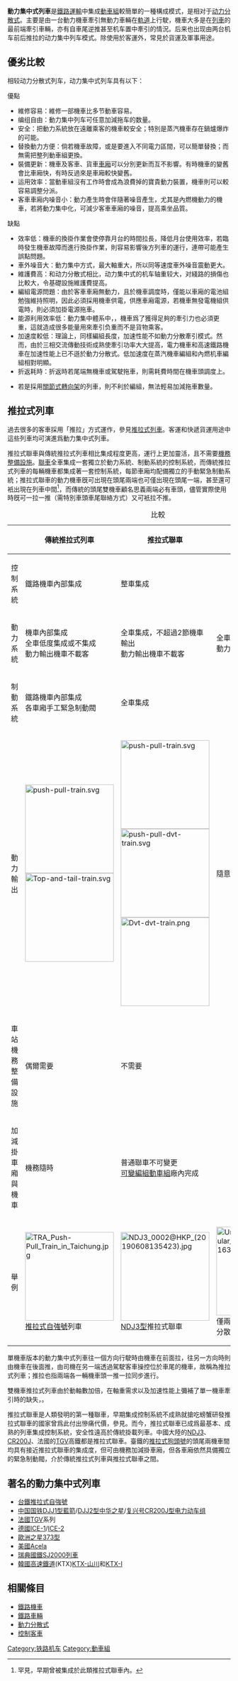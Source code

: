 {{unreferenced|time=2009-7-2}}
{{noteTA
|G1=Transport
|T=zh-tw:推拉式聯車;zh-cn:动力集中式动车组;
|1=zh-hans:车厢;zh-hk:車卡;zh-tw:車廂;
|2=zh-hans:动力机车;zh-hant:動力機車;
|3=zh-hans:机车;zh-hant:機車;
|4=zh-hans:无动力车卡;zh-hk:拖卡;zh-tw:無動力車卡;
|5=zh-hans:分散式; zh-hant:分散式;
|6=zh-tw:線路;zh-cn:线路;zh-hk:綫路;
|7=zh-tw:聯車;zh-cn:动车组;
|8=zh:動力集中式列車;zh-tw:推拉式聯車;zh-cn:动力集中式动车组;
}}

'''動力集中式列車'''是[[鐵路運輸|鐵路運輸]]中集成[[動車組|動車組]]較簡單的一種構成模式，是相对于[[动力分散式|动力分散式]]。主要是由一台動力機車牽引無動力車輛在[[軌道|軌道]]上行駛，機車大多是在[[列車|列車]]的最前端牽引車輛，亦有自車尾逆推甚至机车置中牽引的情況。后来也出现由两台机车前后推拉的动力集中列车模式。除使用於客運外，常見於貨運及軍事用途。

==優劣比較==
相较动力分散式列车，动力集中式列车具有以下：
;優點
*維修容易：維修一部機車比多节動車容易。 
*编组自由：動力集中列车可任意加減拖车的数量。
*安全：把動力系統放在遠離乘客的機車較安全；特別是蒸汽機車存在鍋爐爆炸的可能。 
*替換動力方便：倘若機車故障，或是要進入不同電力區間，可以簡單替換；而無需把整列動車組更換。
*裝備更新：機車及客車、貨車[[鐵路車輛|車廂]]可以分別更新而互不影響。有時機車的變舊會比車廂快，有時反過來是車廂較快變舊。
*运用效率：當動車組沒有工作時會成為浪費掉的寶貴動力裝置，機車則可以較容易調整分派。
*客車車廂内噪音小：動力產生時會伴隨著噪音產生，尤其是內燃機動力的機車，若將動力集中化，可減少客車車廂的噪音，提高乘坐品質。

;缺點
*效率低：機車的換掛作業會使停靠月台的時間拉長，降低月台使用效率，若臨時發生機車故障而進行換掛作業，則容易影響後方列車的運行，連帶可能產生誤點問題。
*車外噪音大：動力集中方式，最大軸重大，所以同等速度車外噪音震動更大。
*維護費高：和动力分散式相比，动力集中式的机车轴重较大，对綫路的損傷也比較大，令基礎設施維護費提高。
*編組電源問題：由於客車車廂無動力，且於機車調度時，僅能以車廂的電池組勉強維持照明，因此必須採用機車供電，供應車廂電源，若機車無發電機組供電時，則必須加掛電源拖車。
*能源利用效率低：動力集中體系中，{{Fact|車輛需要承受牽引力，必須更堅固也更沉重|time=2009-06-19T09:57:31+00:00}}，機車爲了獲得足夠的牽引力也必須更重，這就造成很多能量用來牽引负重而不是貨物乘客。
*加速度較低：理論上，同樣編組長度，加速性能不如動力分散牽引模式。然而，由於三相交流傳動技術成熟使牽引功率大大提高，電力機車和高速鐵路機車在加速性能上已不遜於動力分散式。低加速度在蒸汽機車編組和內燃机車編組相對明顯。
*折返耗時：折返時若尾端無機車或駕駛拖車，則需耗費時間在機車頭調度上。

*若是採用[[關節式轉向架|關節式轉向架]]的列車，則不利於編組，無法輕易加減拖車數量。

==推拉式列車==
過去很多的客車採用「推拉」方式運作，參見[[推拉式列車|推拉式列車]]。客運和快遞貨運用途中這些列車均可演進爲動力集中式列車。

推拉式聯車與傳統推拉式列車相比集成程度更高，運行上更加靈活，且不需要[[機務整備設施|機務整備設施]]。[[動車組|聯車]]全車集成一套獨立於動力系統、制動系統的控制系統，而傳統推拉式列車的每輛機車都集成著一套控制系統，每節車廂均配備獨立的手動緊急制動系統；推拉式聯車的動力機車旣可出現在頭尾兩端也可僅出現在頭尾一端，甚至還可衹出現在列車中間<ref>罕見，{{le|比利時鐵路第二代28型龐巴迪列車|Belgian Railways Class 28 (Bombardier)}}早期曾被集成於此類推拉式聯車內。</ref>，而傳統的頭尾雙機車顧名思義兩端必有車頭，儘管實際使用時旣可一拉一推（需特別車頭車尾聯絡方式）又可衹拉不推。
{| class="wikitable"
|+比較
!
!傳統推拉式列車
!推拉式聯車
!動力分散型動車組
|-
|控制系統
|鐵路機車內部集成
| colspan="2" |整車集成
|-
|動力系統
|機車內部集成<BR>全車低度集成或不集成<BR>動力輸出機車不載客
|全車集成，不超過2節機車輸出<BR>動力輸出機車不載客
|全車集成，多節動力車輸出<BR>動力輸出車廂載客
|-
|制動系統
|鐵路機車內部集成<BR>各車廂手工緊急制動閥
| colspan="2" |全車集成
|-
|動力輸出
|[[File:push-pull-train.svg|200px]]<BR>
[[File:Top-and-tail-train.svg|200px]]
|[[File:push-pull-train.svg|200px]]<BR>
[[File:push-pull-dvt-train.svg|200px]]<BR>
[[File:Dvt-dvt-train.png|200px]]
|隨意
|-
|車站機務整備設施
|偶爾需要
| colspan="2" |不需要
|-
|加減掛車廂與機車
|機務隨時
| colspan="2" |普通聯車不可變更<BR>[[可變編組動車組|可變編組動車組]]廠內完成
|-
|舉例
|[[File:TRA_Push-Pull_Train_in_Taichung.jpg|200px]]<BR>[[推拉式自強號|推拉式自強號]]列車
|[[File:NDJ3_0002@HKP_(20190608135423).jpg|200px]]<BR>[[NDJ3型柴油动车组|NDJ3型]]推拉式聯車
|[[File:Unmarked_CJ6_at_Circular_Railway_(20170328163721).jpg|200px]]<BR>僅兩節動力車的[[CJ6型电力动车组|CJ6型]]動力分散式聯車
|}

單機車版本的動力集中式列車往一個方向行駛時由機車在前面拉，往另一方向時則由機車在後面推，由司機在另一端透過駕駛客車操控位於車尾的機車，故稱為推拉式列車；推拉也指兩端各一輛機車頭一推一拉同步進行。

雙機車推拉式列車由於動軸數加倍，在軸重需求以及加速性能上彌補了單一機車牽引時的缺失，{{fact|在現代客車應用上成為一種主流|time=2021-11}}。

推拉式聯車是人類發明的第一種聯車，早期集成控制系統不成熟就搶吃螃蟹研發推拉式聯車的國家曾爲此付出慘痛代價，參見{{le|1984年福爾柯克列車事故|Polmont rail accident}}。而今，推拉式聯車已成爲最基本、成熟的列車集成控制系統，安全性遠高於傳統掛載列車。中國大陸的[[NDJ3型柴油动车组|NDJ3]]、[[复兴号CR200J型动车组|CR200J]]、法國的[[TGV|TGV]]高鐵都是推拉式聯車。臺鐵的[[推拉式狗頭號|推拉式狗頭號]]的頭尾兩機車間均具有接近推拉式聯車的集成度，但可由機務加減掛車廂，但各車廂依然具備獨立的緊急制動閥，介於傳統推拉式列車與推拉式聯車之間。

==著名的動力集中式列車==
*[[台鐵|台鐵]][[推拉式自強號|推拉式自強號]]
*[[中国国铁|中国国铁]][[DJJ1型电力动车组|DJJ1型藍箭]]/[[DJJ2型电力动车组|DJJ2型中华之星]]/[[复兴号CR200J型电力动车组|复兴号CR200J型电力动车组]]
*[[法國|法國]][[TGV|TGV]]系列
*[[德國|德國]][[ICE-1列車|ICE-1]]/[[ICE-2列車|ICE-2]]
*[[歐洲之星|歐洲之星]][[英國鐵路373型電力動車組|373型]]
*[[美國|美國]][[Acela特快|Acela]]
*[[瑞典國鐵|瑞典國鐵]][[SJ2000列車|SJ2000列車]]
*[[韓國高速鐵道|韓國高速鐵道]](KTX)[[KTX-山川|KTX-山川]]和[[KTX-I|KTX-I]]

==相關條目==
*[[鐵路機車|鐵路機車]]
*[[鐵路車輛|鐵路車輛]]
*[[動力分散式|動力分散式]]
*[[控制客車|控制客車]]


{{鐵路}}

[[Category:铁路机车|Category:铁路机车]]
[[Category:動車組|Category:動車組]]